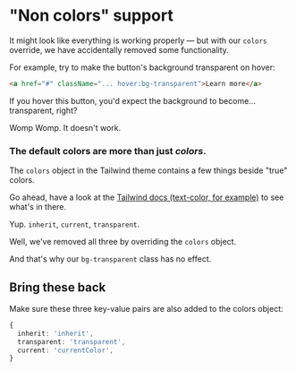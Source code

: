 # "Non colors" support

It might look like everything is working properly — but with our `colors` override, we have accidentally removed some functionality.

For example, try to make the button's background transparent on hover:

```html
<a href="#" className="... hover:bg-transparent">Learn more</a>
```

If you hover this button, you'd expect the background to become... transparent, right?

Womp Womp. It doesn't work.

### The default colors are more than just _colors_.

The `colors` object in the Tailwind theme contains a few things beside "true" colors.

Go ahead, have a look at the [Tailwind docs (text-color, for example)](https://tailwindcss.com/docs/text-color) to see what's in there.

Yup. `inherit`, `current`, `transparent`.

Well, we've removed all three by overriding the `colors` object.

And that's why our `bg-transparent` class has no effect.

## Bring these back

Make sure these three key-value pairs are also added to the colors object:

```ts
{
  inherit: 'inherit',
  transparent: 'transparent',
  current: 'currentColor',
}
```
